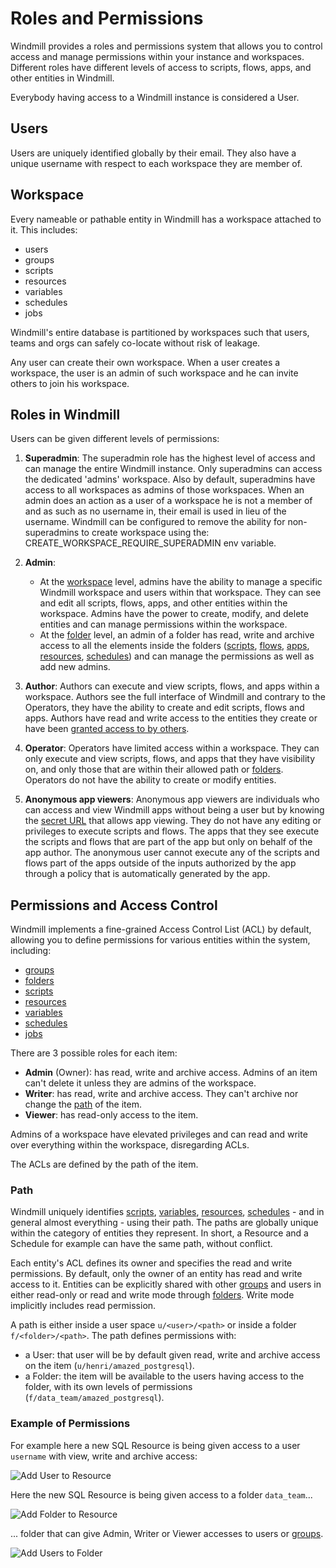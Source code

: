 
# Roles and Permissions

Windmill provides a roles and permissions system that allows you to control access and manage permissions within your instance and workspaces. Different roles have different levels of access to scripts, flows, apps, and other entities in Windmill.

Everybody having access to a Windmill instance is considered a User.

## Users

Users are uniquely identified globally by their email. They also have a unique username with respect to each workspace they are member of.

## Workspace

Every nameable or pathable entity in Windmill has a workspace attached to it.
This includes:

- users
- groups
- scripts
- resources
- variables
- schedules
- jobs

Windmill's entire database is partitioned by workspaces such that users, teams
and orgs can safely co-locate without risk of leakage.

Any user can create their own workspace. When a user creates a workspace, the user is an
admin of such workspace and he can invite others to join his workspace.

## Roles in Windmill

Users can be given different levels of permissions:

1. **Superadmin**: The superadmin role has the highest level of access and can manage the entire Windmill instance. Only superadmins can access the dedicated 'admins' workspace. Also by default, superadmins have access to all workspaces as admins of those workspaces. When an admin does an action as a user of a workspace he is not a member of and as such as no username in, their email is used in lieu of the username. Windmill can be configured to remove the ability for non-superadmins to create workspace using the: CREATE_WORKSPACE_REQUIRE_SUPERADMIN env variable.

2. **Admin**:
	- At the [workspace](#workspace) level, admins have the ability to manage a specific Windmill workspace and users within that workspace. They can see and edit all scripts, flows, apps, and other entities within the workspace. Admins have the power to create, modify, and delete entities and can manage permissions within the workspace.
	- At the [folder](../8_groups_and_folders/index.md#folders) level, an admin of a folder has read, write and archive access to all the elements inside the folders ([scripts](../../getting_started/0_scripts_quickstart/index.mdx), [flows](../../getting_started/6_flows_quickstart/index.md), [apps](../../getting_started/7_apps_quickstart/index.mdx), [resources](../3_resources_and_types/index.mdx), [schedules](../1_scheduling/index.md)) and can manage the permissions as well as add new admins.

3. **Author**: Authors can execute and view scripts, flows, and apps within a workspace. Authors see the full interface of Windmill and contrary to the Operators, they have the ability to create and edit scripts, flows and apps. Authors have read and write access to the entities they create or have been [granted access to by others](../8_groups_and_folders/index.md).

4. **Operator**: Operators have limited access within a workspace. They can only execute and view scripts, flows, and apps that they have visibility on, and only those that are within their allowed path or [folders](../8_groups_and_folders/index.md). Operators do not have the ability to create or modify entities.

5. **Anonymous app viewers**: Anonymous app viewers are individuals who can access and view Windmill apps without being a user but by knowing the [secret URL](../../apps/0_toolbar.mdx#deploy) that allows app viewing. They do not have any editing or privileges to execute scripts and flows. The apps that they see execute the scripts and flows that are part of the app but only on behalf of the app author. The anonymous user cannot execute any of the scripts and flows part of the apps outside of the inputs authorized by the app through a policy that is automatically generated by the app.

<div class="text-xl mb-2 font-semibold"></div>
<div class="grid grid-cols-2 gap-6 mb-4">
	<DocCard
		title="Groups and Folders"
		description="Groups classify users with shared permissions, while folders group items and assign role-based access control."
		href="/docs/core_concepts/groups_and_folders"
	/>
    <DocCard
        color="orange"
		title="Publish Publicly (App Editor)"
		description="The app can be accessed by anyone who knows the secret URL."
		href="/docs/apps/toolbar#deploy"
	/>
</div>

## Permissions and Access Control

Windmill implements a fine-grained Access Control List (ACL) by default, allowing you to define permissions for various entities within the system, including:

- [groups](../8_groups_and_folders/index.md#groups)
- [folders](../8_groups_and_folders/index.md#folders)
- [scripts](../../getting_started/0_scripts_quickstart/index.mdx)
- [resources](../3_resources_and_types/index.mdx)
- [variables](../2_variables_and_secrets/index.mdx)
- [schedules](../1_scheduling/index.md)
- [jobs](../20_jobs/index.md)

There are 3 possible roles for each item:
- **Admin** (Owner): has read, write and archive access. Admins of an item can't delete it unless they are admins of the workspace.
- **Writer**: has read, write and archive access. They can't archive nor change the [path](#path) of the item.
- **Viewer**:  has read-only access to the item.

Admins of a workspace have elevated privileges and can read and write over everything within the workspace, disregarding ACLs.

The ACLs are defined by the path of the item.

### Path

Windmill uniquely identifies [scripts](../../getting_started/0_scripts_quickstart/index.mdx), [variables](../2_variables_and_secrets/index.mdx), [resources](../3_resources_and_types/index.mdx), [schedules](../1_scheduling/index.md) - and in general almost everything - using their path. The paths are globally unique within the category of entities they represent. In short, a Resource and a Schedule for example can have the same path, without conflict.

Each entity's ACL defines its owner and specifies the read and write permissions. By default, only the owner of an entity has read and write access to it. Entities can be explicitly shared with other [groups](../8_groups_and_folders/index.md#groups) and users in either read-only or read and write mode through [folders](../8_groups_and_folders/index.md#folders). Write mode implicitly includes read permission.

A path is either inside a user space `u/<user>/<path>` or inside a folder `f/<folder>/<path>`. The path defines permissions with:
- a User: that user will be by default given read, write and archive access on the item (`u/henri/amazed_postgresql`).
- a Folder: the item will be available to the users having access to the folder, with its own levels of permissions (`f/data_team/amazed_postgresql`).

### Example of Permissions

For example here a new SQL Resource is being given access to a user `username` with view, write and archive access:

![Add User to Resource](./add_user_path.png "Resource given to a User")

Here the new SQL Resource is being given access to a folder `data_team`...

![Add Folder to Resource](./add_folder.png "Resource given to a Folder")

... folder that can give Admin, Writer or Viewer accesses to users or [groups](../8_groups_and_folders/index.md#groups).

![Add Users to Folder](./add_users.png "Folder having its own levels of permission")

<br/>

<div class="text-xl mb-2 font-semibold"></div>
<div class="grid grid-cols-2 gap-6 mb-4">
	<DocCard
		title="Groups and Folders"
		description="Groups classify users with shared permissions, while folders group items and assign role-based access control."
		href="/docs/core_concepts/groups_and_folders"
	/>
</div>